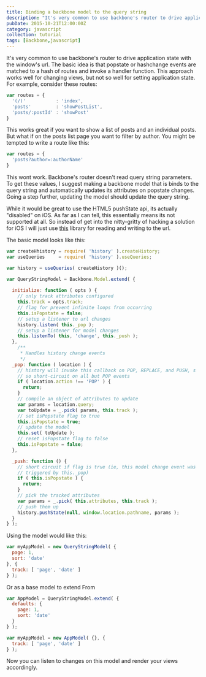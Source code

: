 ```yaml
---
title: Binding a backbone model to the query string
description: "It's very common to use backbone's router to drive application state with the window's url. The basic idea is that popstate or hashchange events are matched to a hash of routes and invoke a handler function. This approach works well for changing views, but not so well for setting application state."
pubDate: 2015-10-21T12:00:00Z
category: javascript
collection: tutorial
tags: [Backbone,javascript]
---
```


It's very common to use backbone's router to drive application state with the window's url. The basic idea is that popstate or hashchange events are matched to a hash of routes and invoke a handler function. This approach works well for changing views, but not so well for setting application state. For example, consider these routes:

```js
var routes = {
  '(/)'           : 'index',
  'posts'         : 'showPostList',
  'posts/:postId' : 'showPost'
}
```

This works great if you want to show a list of posts and an individual posts. But what if on the posts list page you want to filter by author. You might be tempted to write a route like this:

```js
var routes = {
  'posts?author=:authorName'
}
```

This wont work. Backbone's router doesn't read query string parameters. To get these values, I suggest making a backbone model that is binds to the query string and automatically updates its attributes on popstate changes. Going a step further, updating the model should update the query string.

While it would be great to use the HTML5 pushState api, its actually "disabled" on iOS. As far as I can tell, this essentially means its not supported at all. So instead of get into the nitty-gritty of hacking a solution for iOS I will just use [this](https://github.com/rackt/history "rackt/history") library for reading and writing to the url.

The basic model looks like this:

```js
var createHhistory = require( 'history' ).createHistory;
var useQueries     = require( 'history' ).useQueries;

var history = useQueries( createHistory )();

var QueryStringModel = Backbone.Model.extend( {
  
  initialize: function ( opts ) {
    // only track attributes configured 
    this.track = opts.track;
    // flag for prevent infinite loops from occurring
    this.isPopstate = false;
    // setup a listener to url changes
    history.listen( this._pop );
    // setup a listener for model changes
    this.listenTo( this, 'change', this._push );
  },
    /**
     * Handles history change events
     */
  _pop: function ( location ) {
    // history will invoke this callback on POP, REPLACE, and PUSH, s
    // so short-circuit on all but POP events
    if ( location.action !== 'POP' ) {
      return;
    }
    // compile an object of attributes to update
    var params = location.query;
    var toUpdate = _.pick( params, this.track );
    // set isPopstate flag to true
    this.isPopstate = true;
    // update the model
    this.set( toUpdate );
    // reset isPopstate flag to false
    this.isPopstate = false;
  },

  _push: function () {
    // short circuit if flag is true (ie, this model change event was
    // triggered by this._pop)
    if ( this.isPopstate ) {
      return;
    }
    // pick the tracked attributes
    var params = _.pick( this.attributes, this.track );
    // push them up
    history.pushState(null, window.location.pathname, params );
  }
} );
```

Using the model would like this:

```js
var myAppModel = new QueryStringModel( {
  page: 1,
  sort: 'date'
}, {
  track: [ 'page', 'date' ]
} );
```

Or as a base model to extend From

```js
var AppModel = QueryStringModel.extend( {
  defaults: {
    page: 1,
    sort: 'date'
  }
} );

var myAppModel = new AppModel( {}, {
  track: [ 'page', 'date' ]
} );
```

Now you can listen to changes on this model and render your views accordingly. 